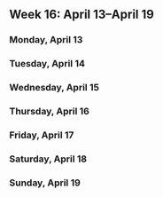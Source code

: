 Week 16: April 13–April 19
--------------------------

### Monday, April 13

### Tuesday, April 14

### Wednesday, April 15

### Thursday, April 16

### Friday, April 17

### Saturday, April 18

### Sunday, April 19
